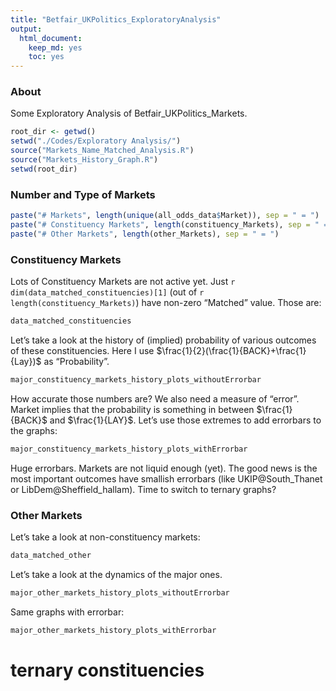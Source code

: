 ```yaml
---
title: "Betfair_UKPolitics_ExploratoryAnalysis"
output:
  html_document:
    keep_md: yes
    toc: yes
---
```


### About

Some Exploratory Analysis of Betfair_UKPolitics_Markets.

```r
root_dir <- getwd()
setwd("./Codes/Exploratory Analysis/")
source("Markets_Name_Matched_Analysis.R")
source("Markets_History_Graph.R")
setwd(root_dir)
```

### Number and Type of Markets

```r
paste("# Markets", length(unique(all_odds_data$Market)), sep = " = ")
paste("# Constituency Markets", length(constituency_Markets), sep = " = ")
paste("# Other Markets", length(other_Markets), sep = " = ")
```

### Constituency Markets

Lots of Constituency Markets are not active yet. Just `r dim(data_matched_constituencies)[1]` (out of `r length(constituency_Markets)`) have non-zero "Matched" value. Those are:

```r
data_matched_constituencies
```

Let's take a look at the history of (implied) probability of various outcomes of these constituencies. Here I use $\frac{1}{2}(\frac{1}{BACK}+\frac{1}{Lay})$ as "Probability".
```r
major_constituency_markets_history_plots_withoutErrorbar
```

How accurate those numbers are? We also need a measure of "error". Market implies that the probability is something in between $\frac{1}{BACK}$ and $\frac{1}{LAY}$. Let's use those extremes to add errorbars to the graphs:
```r
major_constituency_markets_history_plots_withErrorbar
```

Huge errorbars. Markets are not liquid enough (yet). The good news is the most important outcomes have smallish errorbars (like UKIP@South_Thanet or LibDem@Sheffield_hallam). Time to switch to ternary graphs?

### Other Markets

Let's take a look at non-constituency markets:

```r
data_matched_other
```

Let's take a look at the dynamics of the major ones.

```r
major_other_markets_history_plots_withoutErrorbar
```

Same graphs with errorbar:

```r
major_other_markets_history_plots_withErrorbar
```

# ternary constituencies





